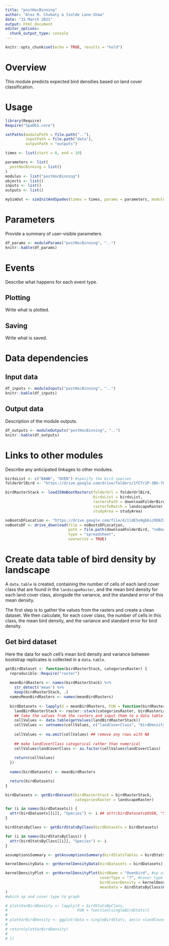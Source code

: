 ```yaml
---
title: "postHocBinning"
author: "Alex M. Chubaty & Isolde Lane-Shaw"
date: "15 March 2021"
output: html_document
editor_options: 
  chunk_output_type: console
---
```


```r
knitr::opts_chunk$set(echo = TRUE, results = "hold")
```

# Overview

This module predicts expected bird densities based on land cover classification.

# Usage

```r
library(Require)
Require("SpaDES.core")

setPaths(modulePath = file.path(".."),
         inputPath = file.path("data"),
         outputPath = "outputs")

times <- list(start = 0, end = 10)

parameters <- list(
  postHocBinning = list()
)
modules <- list("postHocBinning")
objects <- list()
inputs <- list()
outputs <- list()

mySimOut <- simInitAndSpades(times = times, params = parameters, modules = modules, objects = objects)
```
# Parameters

Provide a summary of user-visible parameters.

```r
df_params <- moduleParams("postHocBinning", "..")
knitr::kable(df_params)
```

# Events

Describe what happens for each event type.

## Plotting

Write what is plotted.

## Saving

Write what is saved.

# Data dependencies

## Input data

```r
df_inputs <- moduleInputs("postHocBinning", "..")
knitr::kable(df_inputs)
```

## Output data

Description of the module outputs.

```r
df_outputs <- moduleOutputs("postHocBinning", "..")
knitr::kable(df_outputs)
```

# Links to other modules

Describe any anticipated linkages to other modules.

<!-- TODO: move everything below here into module code, e.g. defaults -->

```r
birdsList <- c("BAWW", "OVEN") #specify the bird species
folderUrlBird <- "https://drive.google.com/drive/folders/1fCTr2P-3Bh-7Qh4W0SMJ_mT9rpsKvGEA" # give file location 

birdRasterStack <- load250mBootRasters(folderUrl = folderUrlBird,
                                       birdsList = birdsList,
                                       rastersPath = downloadFolderBird,
                                       rasterToMatch = landscapeRaster,
                                       studyArea = studyArea)

noBootsDFLocation <- "https://drive.google.com/file/d/1ldESo9gb6icRD8ZsuPgaEDSIwFjJEe4W"
noBootsDF <- drive_download(file = noBootsDFLocation, 
                            path = file.path(downloadFolderBird, "noBootsDF"),
                            type = "spreadsheet",
                            overwrite = TRUE)
```

# Create data table of bird density by landscape

A `data.table` is created, containing the number of cells of each land cover class that are found in the `landscapeRaster`, and the mean bird density for each land cover class, alongside the variance, and the standard error of this mean density. 

The first step is to gather the values from the rasters and create a clean dataset.
We then  calculate, for each cover class, the number of cells in this class, the mean bird density, and the variance and standard error for bird density. 

## Get bird dataset

Here the data for each cell's mean bird density and variance between bootstrap replicates is collected in a `data.table`.

```r
getBirdDataset <- function(birdRasterStack, categoriesRaster) {
  reproducible::Require("raster")
  
  meanBirdRasters <- names(birdRasterStack) %>%
    str_detect('mean') %>%
    keep(birdRasterStack, .)
  namesMeanBirdRasters <- names(meanBirdRasters)
  
  birdDatasets <- lapply(X = meanBirdRasters, FUN = function(birdRasterLayer) {
    landBirdRasterStack <- raster::stack(categoriesRaster, birdRasterLayer)
    ## take the values from the rasters and input them to a data table calledcellValues
    cellValues <- data.table(getValues(landBirdRasterStack))
    cellValues <- setnames(cellValues, c("landCoverClass", "birdDensity"))
    
    cellValues <- na.omit(cellValues) ## remove any rows with NA
    
    ## make landCoverClass categorical rather than numerical
    cellValues$landCoverClass <- as.factor(cellValues$landCoverClass) 
    
    return(cellValues)
  })
  
  names(birdDatasets) <- meanBirdRasters

  return(birdDatasets)
}
```

```r
birdDatasets <- getBirdDataset(birdRasterStack = birdRasterStack,
                               categoriesRaster = landscapeRaster)

for (i in names(birdDatasets)) {
  attr(birdDatasets[[i]], "Species") <- i ## attr(birdDatasets$OVEN, "Species")
}
```

```r
birdStatsByClass <- getBirdStatsByClass(birdDatasets = birdDatasets)

for (i in names(birdStatsByClass)) {
  attr(birdStatsByClass[[i]], "Species") <- i
}
```

```r
assumptionsSummary <- getAssumptionsSummary(birdStatsTables = birdStatsByClass)
```

```r
kernelDensityData <- getKernelDensityData(birdDatasets = birdDatasets)
```

```r
kernelDensityPlot <- getKernelDensityPlot(birdName = "Ovenbird", #sp name for title
                                          coverType = "7", #cover type name for title
                                          birdCoverDensity = kernelDensityData$OVEN$"7", #which kernel density cover type and bird species to plot
                                          meanData = birdStatsByClass$OVEN[7,meanBirdDensity] #show a red line with the mean density
)
#which sp and cover type to graph 
```

```r
# plotsVarBirdDensity <- lapply(X = birdStatsByClass,
#                               FUN = function(singleBirdStats){
#                                 
# plotVarBirdDensity <- ggplot(data = singleBirdStats, aes(x =landCoverClass, y = varBirdDensity)) + geom_bar(stat="identity")
# 
# return(plotVarBirdDensity)
# 
# })
```
